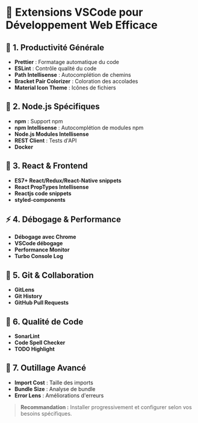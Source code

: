 # 🧩 Extensions VSCode pour Développement Web Efficace

## 📘 1. Productivité Générale
- **Prettier** : Formatage automatique du code
- **ESLint** : Contrôle qualité du code
- **Path Intellisense** : Autocomplétion de chemins
- **Bracket Pair Colorizer** : Coloration des accolades
- **Material Icon Theme** : Icônes de fichiers

## 📘 2. Node.js Spécifiques
- **npm** : Support npm
- **npm Intellisense** : Autocomplétion de modules npm
- **Node.js Modules Intellisense**
- **REST Client** : Tests d'API
- **Docker**

## 📘 3. React & Frontend
- **ES7+ React/Redux/React-Native snippets**
- **React PropTypes Intellisense**
- **Reactjs code snippets**
- **styled-components**

## ⚡ 4. Débogage & Performance
- **Débogage avec Chrome**
- **VSCode débogage**
- **Performance Monitor**
- **Turbo Console Log**

## 📘 5. Git & Collaboration
- **GitLens**
- **Git History**
- **GitHub Pull Requests**

## 📘 6. Qualité de Code
- **SonarLint**
- **Code Spell Checker**
- **TODO Highlight**

## 🚀 7. Outillage Avancé
- **Import Cost** : Taille des imports
- **Bundle Size** : Analyse de bundle
- **Error Lens** : Améliorations d'erreurs

> **Recommandation :** Installer progressivement et configurer selon vos besoins spécifiques.
